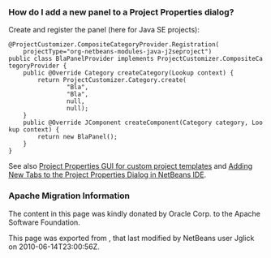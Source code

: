 <!--

    Licensed to the Apache Software Foundation (ASF) under one
    or more contributor license agreements.  See the NOTICE file
    distributed with this work for additional information
    regarding copyright ownership.  The ASF licenses this file
    to you under the Apache License, Version 2.0 (the
    "License"); you may not use this file except in compliance
    with the License.  You may obtain a copy of the License at

      http://www.apache.org/licenses/LICENSE-2.0

    Unless required by applicable law or agreed to in writing,
    software distributed under the License is distributed on an
    "AS IS" BASIS, WITHOUT WARRANTIES OR CONDITIONS OF ANY
    KIND, either express or implied.  See the License for the
    specific language governing permissions and limitations
    under the License.

-->

===How do I add a new panel to a Project Properties dialog?===

Create and register the panel (here for Java SE projects):

 @ProjectCustomizer.CompositeCategoryProvider.Registration(
     projectType="org-netbeans-modules-java-j2seproject")
 public class BlaPanelProvider implements ProjectCustomizer.CompositeCategoryProvider {
     public @Override Category createCategory(Lookup context) {
         return ProjectCustomizer.Category.create(
                 "Bla",
                 "Bla",
                 null,
                 null);
     }
     public @Override JComponent createComponent(Category category, Lookup context) {
         return new BlaPanel();
     }
 }

See also [http://blogs.sun.com/gridbag/entry/project_properties_gui_for_custom Project Properties GUI for custom project templates] and [http://netbeans.dzone.com/new-tabs-netbeans-project-props Adding New Tabs to the Project Properties Dialog in NetBeans IDE].

===Apache Migration Information===

The content in this page was kindly donated by Oracle Corp. to the
Apache Software Foundation.

This page was exported from , 
that last modified by NetBeans user Jglick 
on 2010-06-14T23:00:56Z.

